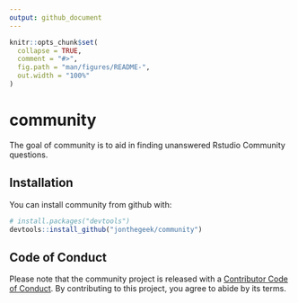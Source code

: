 ```yaml
---
output: github_document
---
```


<!-- README.md is generated from README.Rmd. Please edit that file -->

```r
knitr::opts_chunk$set(
  collapse = TRUE,
  comment = "#>",
  fig.path = "man/figures/README-",
  out.width = "100%"
)
```

# community

<!-- badges: start -->
<!-- badges: end -->

The goal of community is to aid in finding unanswered Rstudio Community questions.

## Installation

You can install community from github with:

``` r
# install.packages("devtools")
devtools::install_github("jonthegeek/community")
```

## Code of Conduct

Please note that the community project is released with a [Contributor Code of Conduct](https://contributor-covenant.org/version/2/0/CODE_OF_CONDUCT.html). By contributing to this project, you agree to abide by its terms.
